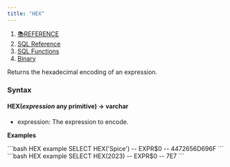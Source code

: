 ```yaml
---
title: "HEX"
---
```


1. [📚REFERENCE](/reference)
2. [SQL Reference](/reference/sql-reference)
3. [SQL Functions](/reference/sql-reference/all-functions)
4. [Binary](/reference/sql-reference/all-functions/binary)

Returns the hexadecimal encoding of an expression.

### Syntax

#### HEX(*expression* any primitive) → varchar

* expression: The expression to encode.

**Examples**

<CodeGroup>
  ```bash HEX example
  SELECT HEX('Spice')
  -- EXPR$0
  -- 4472656D696F
  ```
</CodeGroup>

<CodeGroup>
  ```bash HEX example
  SELECT HEX(2023)
  -- EXPR$0
  -- 7E7
  ```
</CodeGroup>
